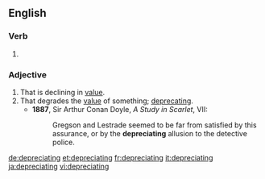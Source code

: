 
==English==

===Verb===
{{head|en}}

# {{present participle of|depreciate}}

===Adjective===
{{en-adj}}

# That is declining in [[value]].
# That degrades the [[value]] of something; [[deprecating]].
#* '''1887''', Sir Arthur Conan Doyle, ''A Study in Scarlet'', VII:
#*: Gregson and Lestrade seemed to be far from satisfied by this assurance, or by the '''depreciating''' allusion to the detective police.

[[de:depreciating]]
[[et:depreciating]]
[[fr:depreciating]]
[[it:depreciating]]
[[ja:depreciating]]
[[vi:depreciating]]